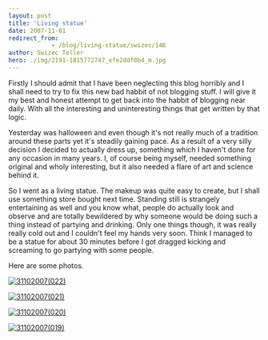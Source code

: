 ```yaml
---
layout: post
title: 'Living statue'
date: 2007-11-01
redirect_from: 
            - /blog/living-statue/swizec/146
author: Swizec Teller
hero: ./img/2191-1815772747_efe2ddf0b4_m.jpg
---
```

Firstly I should admit that I have been neglecting this blog horribly and I shall need to try to fix this new bad habbit of not blogging stuff. I will give it my best and honest attempt to get back into the habbit of blogging near daily. With all the interesting and uninteresting things that get written by that logic.

Yesterday was halloween and even though it's not really much of a tradition around these parts yet it's steadily gaining pace. As a result of a very silly decision I decided to actually dress up, something which I haven't done for any occasion in many years. I, of course being myself, needed something original and wholy interesting, but it also needed a flare of art and science behind it.

So I went as a living statue. The makeup was quite easy to create, but I shall use something store bought next time. Standing still is strangely entertaining as well and you know what, people do actually look and observe and are totally bewildered by why someone would be doing such a thing instead of partying and drinking. Only one things though, it was really really cold out and I couldn't feel my hands very soon. Think I managed to be a statue for about 30 minutes before I got dragged kicking and screaming to go partying with some people.

Here are some photos.

[![31102007(022)](./img/2191-1815772747_efe2ddf0b4_m.jpg)](http://www.flickr.com/photos/swiz/1815772747/ "Photo Sharing")

[![31102007(021)](./img/2265-1815772731_68e2e9c83a_m.jpg)](http://www.flickr.com/photos/swiz/1815772731/ "Photo Sharing")

[![31102007(020)](./img/2040-1815772717_48693f5016_m.jpg)](http://www.flickr.com/photos/swiz/1815772717/ "Photo Sharing")

[![31102007(019)](./img/2342-1815772705_4d4b2303da_m.jpg)](http://www.flickr.com/photos/swiz/1815772705/ "Photo Sharing")